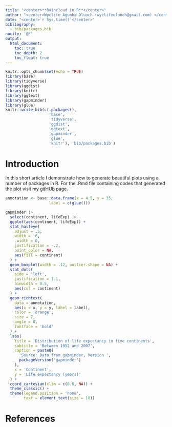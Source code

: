 ```yaml
---
title: "<center>**Raincloud in R**</center>"
author: "<center>Wyclife Agumba Oluoch (wyclifeoluoch@gmail.com) </center>"
date: "<center>`r Sys.time()`</center>"
bibliography: 
  - bib/packages.bib
nocite: '@*'
output: 
  html_document:
    toc: true
    toc_depth: 2
    toc_float: true
---
```


```r
knitr::opts_chunk$set(echo = TRUE)
library(base)
library(tidyverse)
library(ggdist)
library(knitr)
library(ggtext)
library(gapminder)
library(glue)
knitr::write_bib(c(.packages(),
                   'base',
                   'tidyverse',
                   'ggdist',
                   'ggtext',
                   'gapminder',
                   'glue',
                   'knitr'), 'bib/packages.bib')
```

# Introduction

In this short article I demonstrate how to generate beautiful plots using a number of packages in R. For the .Rmd file containing codes that generated the plot visit my [gitHUb](https://github.com/Wycology/repoforrstudio/blob/main/raincloud.Rmd) page.

```r
annotation <- base::data.frame(x = 4.5, y = 35,
                   label = c(glue()))

gapminder |>
  select(continent, lifeExp) |>
  ggplot(aes(continent, lifeExp)) +
  stat_halfeye(
    adjust = .5,
    width = .6,
    .width = 0,
    justification = -.2,
    point_color = NA,
    aes(fill = continent)
  ) +
  geom_boxplot(width = .12, outlier.shape = NA) +
  stat_dots(
    side = 'left',
    justification = 1.1,
    binwidth = 0.5,
    aes(col = continent)
  ) +
  geom_richtext(
    data = annotation,
    aes(x = x, y = y, label = label),
    color = 'orange',
    size = 7,
    angle = 0,
    fontface = 'bold'
  ) +
  labs(
    title = 'Distribution of life expectancy in five continents',
    subtitle = 'Between 1952 and 2007',
    caption = paste0(
      'Source: Data from gapminder, Version ',
      packageVersion('gapminder')
    ),
    x = 'Continent',
    y = 'Life expectancy (years)'
  ) +
  coord_cartesian(xlim = c(0.6, NA)) +
  theme_classic() +
  theme(legend.position = 'none',
        text = element_text(size = 18)) 
```

# References
















